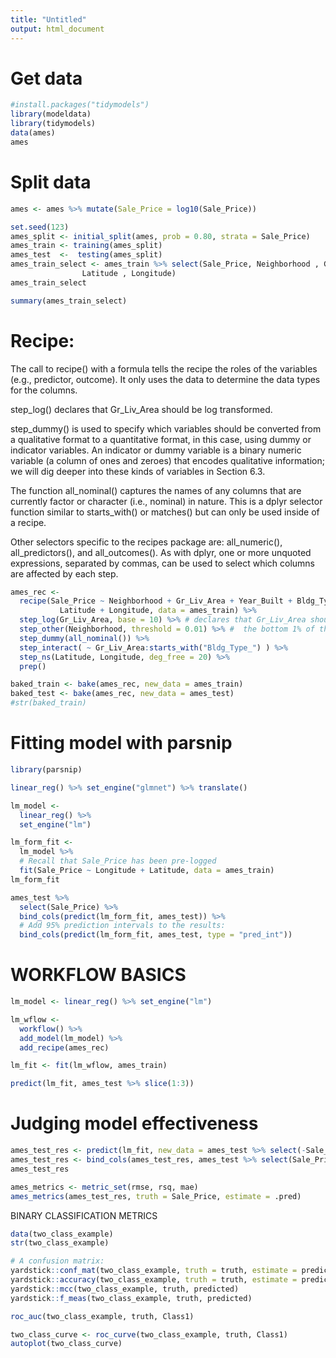 ```yaml
---
title: "Untitled"
output: html_document
---
```

# Get data
```r
#install.packages("tidymodels")
library(modeldata)
library(tidymodels)
data(ames)
ames
```

# Split data
```r
ames <- ames %>% mutate(Sale_Price = log10(Sale_Price))

set.seed(123)
ames_split <- initial_split(ames, prob = 0.80, strata = Sale_Price)
ames_train <- training(ames_split)
ames_test  <-  testing(ames_split)
ames_train_select <- ames_train %>% select(Sale_Price, Neighborhood , Gr_Liv_Area , Year_Built , Bldg_Type , 
                Latitude , Longitude)
ames_train_select
```
```r
summary(ames_train_select)
```
# Recipe:

The call to recipe() with a formula tells the recipe the roles of the variables (e.g., predictor, outcome). It only uses the data to determine the data types for the columns.

step_log() declares that Gr_Liv_Area should be log transformed.

step_dummy() is used to specify which variables should be converted from a qualitative format to a quantitative format, in this case, using dummy or indicator variables. An indicator or dummy variable is a binary numeric variable (a column of ones and zeroes) that encodes qualitative information; we will dig deeper into these kinds of variables in Section 6.3.

The function all_nominal() captures the names of any columns that are currently factor or character (i.e., nominal) in nature. This is a dplyr selector function similar to starts_with() or matches() but can only be used inside of a recipe.

Other selectors specific to the recipes package are: all_numeric(), all_predictors(), and all_outcomes(). As with dplyr, one or more unquoted expressions, separated by commas, can be used to select which columns are affected by each step.
```r
ames_rec <- 
  recipe(Sale_Price ~ Neighborhood + Gr_Liv_Area + Year_Built + Bldg_Type + 
           Latitude + Longitude, data = ames_train) %>%
  step_log(Gr_Liv_Area, base = 10) %>% # declares that Gr_Liv_Area should be log transformed.
  step_other(Neighborhood, threshold = 0.01) %>% #  the bottom 1% of the neighborhoods will be lumped into a new level called “other”
  step_dummy(all_nominal()) %>% 
  step_interact( ~ Gr_Liv_Area:starts_with("Bldg_Type_") ) %>% 
  step_ns(Latitude, Longitude, deg_free = 20) %>% 
  prep()

baked_train <- bake(ames_rec, new_data = ames_train)
baked_test <- bake(ames_rec, new_data = ames_test)
#str(baked_train)
```

# Fitting model with parsnip
```r
library(parsnip)
```

```r
linear_reg() %>% set_engine("glmnet") %>% translate()
```


```r
lm_model <- 
  linear_reg() %>% 
  set_engine("lm")
```


```r
lm_form_fit <- 
  lm_model %>% 
  # Recall that Sale_Price has been pre-logged
  fit(Sale_Price ~ Longitude + Latitude, data = ames_train)
lm_form_fit
```


```r
ames_test %>% 
  select(Sale_Price) %>% 
  bind_cols(predict(lm_form_fit, ames_test)) %>% 
  # Add 95% prediction intervals to the results:
  bind_cols(predict(lm_form_fit, ames_test, type = "pred_int")) 
```

# WORKFLOW BASICS

```r
lm_model <- linear_reg() %>% set_engine("lm")

lm_wflow <- 
  workflow() %>% 
  add_model(lm_model) %>% 
  add_recipe(ames_rec)

lm_fit <- fit(lm_wflow, ames_train)
```


```r
predict(lm_fit, ames_test %>% slice(1:3))
```

# Judging model effectiveness

```r
ames_test_res <- predict(lm_fit, new_data = ames_test %>% select(-Sale_Price))
ames_test_res <- bind_cols(ames_test_res, ames_test %>% select(Sale_Price))
ames_test_res
```

```r
ames_metrics <- metric_set(rmse, rsq, mae)
ames_metrics(ames_test_res, truth = Sale_Price, estimate = .pred)
```
BINARY CLASSIFICATION METRICS

```r
data(two_class_example)
str(two_class_example)
```


```r
# A confusion matrix: 
yardstick::conf_mat(two_class_example, truth = truth, estimate = predicted)
yardstick::accuracy(two_class_example, truth = truth, estimate = predicted)
yardstick::mcc(two_class_example, truth, predicted)
yardstick::f_meas(two_class_example, truth, predicted)
```


```r
roc_auc(two_class_example, truth, Class1)
```


```r
two_class_curve <- roc_curve(two_class_example, truth, Class1)
autoplot(two_class_curve)
```


```r
```


```r
```


```r
```


```r
```


```r
```

```r
```


```r
```

